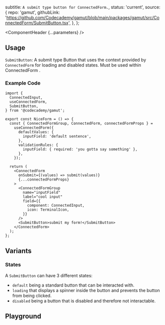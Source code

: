 


  subtitle: `A submit type button for ConnectedForm.`,
  status: 'current',
  source: {
    repo: 'gamut',
    githubLink:
      'https://github.com/Codecademy/gamut/blob/main/packages/gamut/src/ConnectedForm/SubmitButton.tsx',
  },
};

<Meta of={SubmitButtonStories} />

<ComponentHeader {...parameters} />

## Usage

`SubmitButton`: A submit type <LinkTo id='Atoms/Buttons'>Button</LinkTo> that uses the context provided by `ConnectedForm` for loading and disabled states. Must be used within <LinkTo id='Organisms/ConnectedForm/ConnectedForm'>ConnectedForm</LinkTo> .

### Example Code

```tsx
import {
  ConnectedInput,
  useConnectedForm,
  SubmitButton,
} from '@codecademy/gamut';

export const NiceForm = () => {
  const { ConnectedFormGroup, ConnectedForm, connectedFormProps } =
    useConnectedForm({
      defaultValues: {
        inputField: 'default sentence',
      },
      validationRules: {
        inputField: { required: 'you gotta say something' },
      },
    });

  return (
    <ConnectedForm
      onSubmit={(values) => submit(values)}
      {...connectedFormProps}
    >
      <ConnectedFormGroup
        name="inputField"
        label="cool input"
        field={{
          component: ConnectedInput,
          icon: TerminalIcon,
        }}
      />
      <SubmitButton>submit my form!</SubmitButton>
    </ConnectedForm>
  );
};
```

## Variants

### States

A `SubmitButton` can have 3 different states:

- `default` being a standard button that can be interacted with.
- `loading` that displays a spinner inside the button and prevents the button from being clicked.
- `disabled` being a button that is disabled and therefore not interactable.

## Playground

<Canvas sourceState="shown" of={SubmitButtonStories.Default} />

<Controls />
